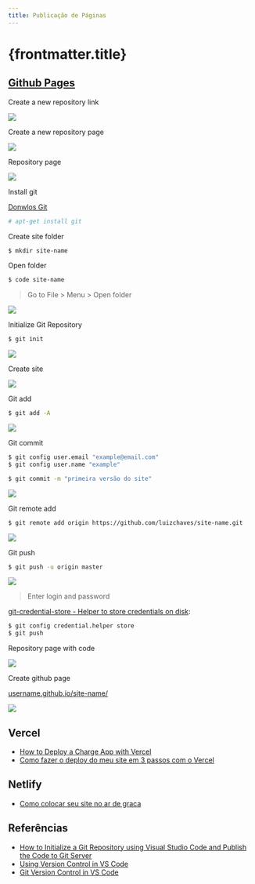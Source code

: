 ```yaml
---
title: Publicação de Páginas
---
```


# {frontmatter.title}

## [Github Pages](https://pages.github.com)

Create a new repository link

![](/lm/imgs/web-server/deploy-pages/create-a-new-repository-link.png)

Create a new repository page

![](/lm/imgs/web-server/deploy-pages/create-a-new-repository-page.png)

Repository page

![](/lm/imgs/web-server/deploy-pages/repository-page.png)

Install git

[Donwlos Git](https://git-scm.com/downloads)

```bash title="terminal"
# apt-get install git
```

Create site folder

```bash title="terminal"
$ mkdir site-name
```

Open folder

```bash title="terminal"
$ code site-name
```

> Go to File > Menu > Open folder

![](/lm/imgs/web-server/deploy-pages/open-folder.png)

Initialize Git Repository

```bash title="terminal"
$ git init
```

![](/lm/imgs/web-server/deploy-pages/git-initialize.png)

Create site

![](/lm/imgs/web-server/deploy-pages/create-site.png)

Git add

```bash title="terminal"
$ git add -A
```

![](/lm/imgs/web-server/deploy-pages/git-add.gif)

Git commit

```bash title="terminal"
$ git config user.email "example@email.com"
$ git config user.name "example"
```

```bash title="terminal"
$ git commit -m "primeira versão do site"
```

![](/lm/imgs/web-server/deploy-pages/git-commit.gif)

Git remote add

```bash title="terminal"
$ git remote add origin https://github.com/luizchaves/site-name.git
```

![](/lm/imgs/web-server/deploy-pages/git-remote-add.gif)

Git push

```bash title="terminal"
$ git push -u origin master
```

![](/lm/imgs/web-server/deploy-pages/git-push.gif)

> Enter login and password

[git-credential-store - Helper to store credentials on disk](https://git-scm.com/docs/git-credential-store):

```bash title="terminal"
$ git config credential.helper store
$ git push
```

Repository page with code

![](/lm/imgs/web-server/deploy-pages/new-repository-page.png)

Create github page

[username.github.io/site-name/](https://username.github.io/site-name/)

![](/lm/imgs/web-server/deploy-pages/create-github-pages.gif)

## Vercel

- [How to Deploy a Charge App with Vercel](https://vercel.com/guides/deploying-charge-with-vercel)
- [Como fazer o deploy do meu site em 3 passos com o Vercel](https://medium.com/@lgoesmontes/como-fazer-o-deploy-do-meu-site-em-3-passos-com-o-vercel-f3619cab4d0b)

## Netlify

- [Como colocar seu site no ar de graca](https://willianjusten.com.br/como-colocar-seu-site-no-ar-de-graca/)

## Referências

- [How to Initialize a Git Repository using Visual Studio Code and Publish the Code to Git Server](https://www.codeproject.com/Articles/1177391/How-to-Initialize-a-Git-Repository-using-Visual-St)
- [Using Version Control in VS Code](https://code.visualstudio.com/docs/editor/versioncontrol)
- [Git Version Control in VS Code](https://code.visualstudio.com/docs/introvideos/versioncontrol)
